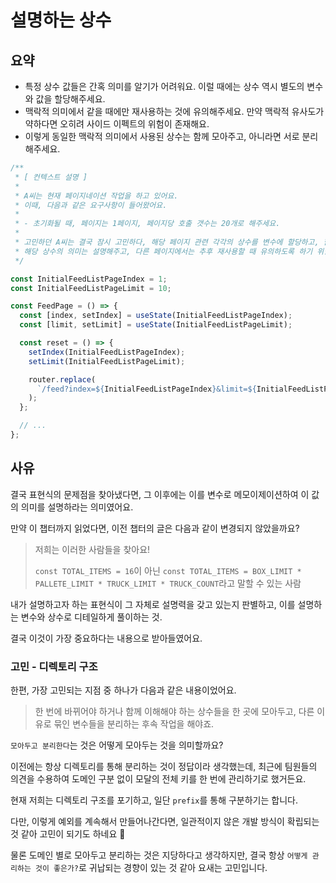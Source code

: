 # 설명하는 상수

## 요약

- 특정 상수 값들은 간혹 의미를 알기가 어려워요. 이럴 때에는 상수 역시 별도의 변수와 값을 할당해주세요.
- 맥락적 의미에서 같을 때에만 재사용하는 것에 유의해주세요. 만약 맥락적 유사도가 약하다면 오히려 사이드 이펙트의 위험이 존재해요.
- 이렇게 동일한 맥락적 의미에서 사용된 상수는 함께 모아주고, 아니라면 서로 분리해주세요.

```ts filename="설명하는_상수_예시.ts"
/**
 * [ 컨텍스트 설명 ]
 *
 * A씨는 현재 페이지네이션 작업을 하고 있어요.
 * 이때, 다음과 같은 요구사항이 들어왔어요.
 *
 * - 초기화될 때, 페이지는 1페이지, 페이지당 호출 갯수는 20개로 해주세요.
 *
 * 고민하던 A씨는 결국 잠시 고민하다, 해당 페이지 관련 각각의 상수를 변수에 할당하고, 함께 놓았어요.
 * 해당 상수의 의미는 설명해주고, 다른 페이지에서는 추후 재사용할 때 유의하도록 하기 위함이에요.
 */

const InitialFeedListPageIndex = 1;
const InitialFeedListPageLimit = 10;

const FeedPage = () => {
  const [index, setIndex] = useState(InitialFeedListPageIndex);
  const [limit, setLimit] = useState(InitialFeedListPageLimit);

  const reset = () => {
    setIndex(InitialFeedListPageIndex);
    setLimit(InitialFeedListPageLimit);

    router.replace(
      `/feed?index=${InitialFeedListPageIndex}&limit=${InitialFeedListPageLimit}`
    );
  };

  // ...
};
```

## 사유

결국 표현식의 문제점을 찾아냈다면, 그 이후에는 이를 변수로 메모이제이션하여 이 값의 의미를 설명하라는 의미였어요.

만약 이 챕터까지 읽었다면, 이전 챕터의 글은 다음과 같이 변경되지 않았을까요?

> 저희는 이러한 사람들을 찾아요!
>
> `const TOTAL_ITEMS = 16`이 아닌 `const TOTAL_ITEMS = BOX_LIMIT * PALLETE_LIMIT * TRUCK_LIMIT * TRUCK_COUNT`라고 말할 수 있는 사람

내가 설명하고자 하는 표현식이 그 자체로 설명력을 갖고 있는지 판별하고, 이를 설명하는 변수와 상수로 디테일하게 풀이하는 것.

결국 이것이 가장 중요하다는 내용으로 받아들였어요.

### 고민 - 디렉토리 구조

한편, 가장 고민되는 지점 중 하나가 다음과 같은 내용이었어요.

> 한 번에 바뀌어야 하거나 함께 이해해야 하는 상수들을 한 곳에 모아두고, 다른 이유로 묶인 변수들을 분리하는 후속 작업을 해야죠.

`모아두고 분리한다`는 것은 어떻게 모아두는 것을 의미할까요?

이전에는 항상 디렉토리를 통해 분리하는 것이 정답이라 생각했는데, 최근에 팀원들의 의견을 수용하여 도메인 구분 없이 모달의 전체 키를 한 번에 관리하기로 했거든요.

현재 저희는 디렉토리 구조를 포기하고, 일단 `prefix`를 통해 구분하기는 합니다.

다만, 이렇게 예외를 계속해서 만들어나간다면, 일관적이지 않은 개발 방식이 확립되는 것 같아 고민이 되기도 하네요 🥹

물론 도메인 별로 모아두고 분리하는 것은 지당하다고 생각하지만, 결국 항상 `어떻게 관리하는 것이 좋은가?`로 귀납되는 경향이 있는 것 같아 요새는 고민입니다.
